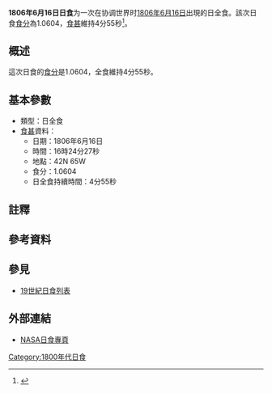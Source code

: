 {{Infobox Solar eclipse
| Year        = 1806
| Month       = 6
| Day         = 16
| Type        = 日全食
| Image       = SE1806Jun16T.png
| Image size  = 200px
| Image intro = 1806年6月16日日全食路徑圖
  <!--   日食資料   -->
| Gamma       = 0.3204
| Mag         = 1.0604
| Saros       = [[日食沙羅週期124|124]]
| Saros total = 
| Saros seq   = 
  <!--     食甚     -->
| Duration    = 4分55秒
| Location    = 
| Coords      = 
| Width       = 210公里
  <!--   開始時間   -->
| Partial     = 
| Start type  = 
| Centre      = 
| Greatest    = 16:24:27
  <!--     倒數     -->
| hour        = 16
| minute      = 24
| second      = 27
| Duration_s  = 
}}
'''1806年6月16日日食'''为一次在协调世界时[[1806年|1806年]][[6月16日|6月16日]]出現的日全食。該次日食[[食分|食分]]為1.0604，[[食甚|食甚]]維持4分55秒<ref name="nasa_catalog_list">{{cite web |url=http://eclipse.gsfc.nasa.gov/SEcat5/SE1801-1900.html |title=Catalog of Solar Eclipses: 1801 to 1900 |language=en |publisher=[[NASA|NASA]] |accessdate=2009-07-26 |archiveurl=https://web.archive.org/web/20150112204733/http://eclipse.gsfc.nasa.gov/SEcat5/SE1801-1900.html |archivedate=2015-01-12 |deadurl=no }}</ref>。

== 概述 ==
這次日食的[[食分|食分]]是1.0604，全食維持4分55秒。

== 基本參數 ==
{{NoteUTC}}
* 類型：日全食
*[[食甚|食甚]]資料：
** 日期：1806年6月16日
** 時間：16時24分27秒 
** 地點：42N 65W
** 食分：1.0604
** 日全食持續時間：4分55秒

== 註釋 ==
{{NoteFoot}}

== 參考資料 ==
{{reflist}}

== 參見 ==
{{日食主題}}
* [[19世紀日食列表|19世紀日食列表]]

== 外部連結 ==
* [http://eclipse.gsfc.nasa.gov/solar.html NASA日食專頁]{{Wayback|url=http://eclipse.gsfc.nasa.gov/solar.html |date=20190108200537 }}{{en icon}}

{{日食}}

[[Category:1800年代日食|Category:1800年代日食]]

{{Eclipse-stub}}